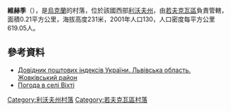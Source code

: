 {{coord|50|9|4|N|23|44|49|E|scale:100000|display=title}}

'''維赫季'''（{{lang-uk|Віхті}}），是[[烏克蘭|烏克蘭]]的村落，位於該國西部[[利沃夫州|利沃夫州]]，由[[若夫克瓦區|若夫克瓦區]]負責管轄，面積0.21平方公里，海拔高度231米，2001年人口130，人口密度每平方公里619.05人。

==參考資料==
*[http://www.uaidx.com/13/280/index Довідник поштових індексів України. Львівська область. Жовківський район] {{Wayback|url=http://www.uaidx.com/13/280/index |date=20161003171007 }}
* [http://weather.in.ua/ua/l'vovskaja/4149 Погода в селі Віхті] {{Wayback|url=http://weather.in.ua/ua/l%27vovskaja/4149 |date=20200804032454 }}

{{DEFAULTSORT:Віхті}}
[[Category:利沃夫州村落|Category:利沃夫州村落]]
[[Category:若夫克瓦區村落|Category:若夫克瓦區村落]]


{{Lviv-geo-stub}}